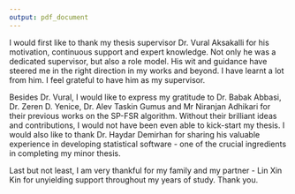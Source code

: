 ```yaml
---
output: pdf_document
---
```


I would first like to thank my thesis supervisor Dr. Vural Aksakalli for his motivation, continuous support and expert knowledge. Not only he was a dedicated supervisor, but also a role model. His wit and guidance have steered me in the right direction in my works and beyond. I have learnt a lot from him. I feel grateful to have him as my supervisor. 

Besides Dr. Vural, I would like to express my gratitude to Dr. Babak Abbasi, Dr. Zeren D. Yenice, Dr. Alev Taskin Gumus and Mr Niranjan Adhikari for their previous works on the SP-FSR algorithm. Without their brilliant ideas and contributions, I would not have been even able to kick-start my thesis. I would also like to thank Dr. Haydar Demirhan for sharing his valuable experience in developing statistical software - one of the crucial ingredients in completing my minor thesis.

Last but not least, I am very thankful for my family and my partner - Lin Xin Kin for unyielding support throughout my years of study. Thank you.

